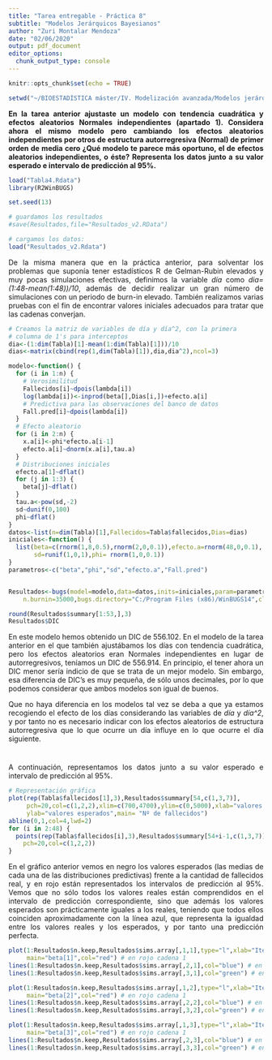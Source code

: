 ---
title: "Tarea entregable - Práctica 8"
subtitle: "Modelos Jerárquicos Bayesianos"
author: "Zuri Montalar Mendoza"
date: "02/06/2020"
output: pdf_document
editor_options: 
  chunk_output_type: console
---
<!-- ,warning=FALSE, error=FALSE -->

```{r setup, include=FALSE}
knitr::opts_chunk$set(echo = TRUE)
```

<div style="text-align: justify">

```{r include=FALSE,message=FALSE}
setwd("~/BIOESTADÍSTICA máster/IV. Modelización avanzada/Modelos jerárquicos bayesianos/Tareas entregables MJB/P8 MJB")
```

**En la tarea anterior ajustaste un modelo con tendencia cuadrática y efectos aleatorios Normales independientes (apartado 1). Considera ahora el mismo modelo pero cambiando los efectos aleatorios independientes por otros de estructura autorregresiva (Normal) de primer orden de media cero ¿Qué modelo te parece más oportuno, el de efectos aleatorios independientes, o éste? Representa los datos junto a su valor esperado e intervalo de predicción al 95%.**

  
```{r message=FALSE,warning=FALSE}
load("Tabla4.Rdata")
library(R2WinBUGS)
```


```{r include=FALSE,message=FALSE}
set.seed(13)
```

```{r include=FALSE,message=FALSE}
# guardamos los resultados
#save(Resultados,file="Resultados_v2.RData")

# cargamos los datos:
load("Resultados_v2.Rdata")
```

De la misma manera que en la práctica anterior, para solventar los problemas que suponía tener estadísticos R de Gelman-Rubin elevados y muy pocas simulaciones efectivas, definimos la variable *día* como *dia=(1:48-mean(1:48))/10*, además de decidir realizar un gran número de simulaciones con un periodo de burn-in elevado. También realizamos varias pruebas con el fin de encontrar valores iniciales adecuados para tratar que las cadenas converjan.

```{r eval=FALSE,echo=TRUE}
# Creamos la matriz de variables de día y día^2, con la primera
# columna de 1's para interceptos
dia<-(1:dim(Tabla)[1]-mean(1:dim(Tabla)[1]))/10
dias<-matrix(cbind(rep(1,dim(Tabla)[1]),dia,dia^2),ncol=3) 
```

```{r eval=FALSE,echo=TRUE}
modelo<-function() {
  for (i in 1:n) {
    # Verosimilitud
    Fallecidos[i]~dpois(lambda[i])
    log(lambda[i])<-inprod(beta[],Dias[i,])+efecto.a[i]
    # Predictiva para las observaciones del banco de datos
    Fall.pred[i]~dpois(lambda[i])
  }
  # Efecto aleatorio
  for (i in 2:n) {
    x.a[i]<-phi*efecto.a[i-1]
    efecto.a[i]~dnorm(x.a[i],tau.a)
  }
  # Distribuciones iniciales
  efecto.a[1]~dflat()
  for (j in 1:3) {
    beta[j]~dflat()
  }
  tau.a<-pow(sd,-2)
  sd~dunif(0,100)
  phi~dflat()
}
datos<-list(n=dim(Tabla)[1],Fallecidos=Tabla$fallecidos,Dias=dias)
iniciales<-function() {
  list(beta=c(rnorm(1,8,0.5),rnorm(2,0,0.1)),efecto.a=rnorm(48,0,0.1),
       sd=runif(1,0,1),phi= rnorm(1,0,0.1))
}
parametros<-c("beta","phi","sd","efecto.a","Fall.pred")


Resultados<-bugs(model=modelo,data=datos,inits=iniciales,param=parametros,n.iter=100000,
    n.burnin=35000,bugs.directory="C:/Program Files (x86)/WinBUGS14",clearWD=TRUE)
```


```{r }
round(Resultados$summary[1:53,],3)
Resultados$DIC
```

En este modelo hemos obtenido un DIC de 556.102. En el modelo de la tarea anterior en el que también ajustábamos los días con tendencia cuadrática, pero los efectos aleatorios eran Normales independientes en lugar de autorregresivos, teníamos un DIC de 556.914. En principio, el tener ahora un DIC menor sería indicio de que se trata de un mejor modelo. Sin embargo, esa diferencia de DIC's es muy pequeña, de sólo unos decimales, por lo que podemos considerar que ambos modelos son igual de buenos.

Que no haya diferencia en los modelos tal vez se deba a que ya estamos recogiendo el efecto de los días considerando las variables de *día* y *día^2*, y por tanto no es necesario indicar con los efectos aleatorios de estructura autorregresiva que lo que ocurre un día influye en lo que ocurre el día siguiente.

<!-- Aún con ello, pensamos que conceptualmente puede ser más oportuno el incluir los efectos aleatorios de estructura autoregresiva, pues parece sensato considerar que lo que pase un día influye en lo que pasará el día siguiente. -->

$$~~$$
A continuación, representamos los datos junto a su valor esperado e intervalo de predicción al 95%.


```{r}
# Representación gráfica
plot(rep(Tabla$fallecidos[1],3),Resultados$summary[54,c(1,3,7)],
     pch=20,col=c(1,2,2),xlim=c(700,4700),ylim=c(0,5000),xlab="valores reales",
     ylab="valores esperados",main= "Nº de fallecidos")
abline(0,1,col=4,lwd=2)
for (i in 2:48) {
  points(rep(Tabla$fallecidos[i],3),Resultados$summary[54+i-1,c(1,3,7)],
    pch=20,col=c(1,2,2))
}
```

En el gráfico anterior vemos en negro los valores esperados (las medias de cada una de las distribuciones predictivas) frente a la cantidad de fallecidos real, y en rojo están representados los intervalos de predicción al 95%. Vemos que no sólo todos los valores reales están comprendidos en el intervalo de predicción correspondiente, sino que además los valores esperados son prácticamente iguales a los reales, teniendo que todos ellos coinciden aproximadamente con la línea azul, que representa la igualdad entre los valores reales y los esperados, y por tanto una predicción perfecta.





```{r warning=FALSE, error=FALSE,fig.width=12,fig.height=5,fig.align="center"}
plot(1:Resultados$n.keep,Resultados$sims.array[,1,1],type="l",xlab="Iteración",
     main="beta[1]",col="red") # en rojo cadena 1
lines(1:Resultados$n.keep,Resultados$sims.array[,2,1],col="blue") # en azul cadena 2
lines(1:Resultados$n.keep,Resultados$sims.array[,3,1],col="green") # en verde cadena 3

plot(1:Resultados$n.keep,Resultados$sims.array[,1,2],type="l",xlab="Iteración",
     main="beta[2]",col="red") # en rojo cadena 1
lines(1:Resultados$n.keep,Resultados$sims.array[,2,2],col="blue") # en azul cadena 2
lines(1:Resultados$n.keep,Resultados$sims.array[,3,2],col="green") # en verde cadena 3

plot(1:Resultados$n.keep,Resultados$sims.array[,1,3],type="l",xlab="Iteración",
     main="beta[3]",col="red") # en rojo cadena 1
lines(1:Resultados$n.keep,Resultados$sims.array[,2,3],col="blue") # en azul cadena 2
lines(1:Resultados$n.keep,Resultados$sims.array[,3,3],col="green") # en verde cadena 3
```












